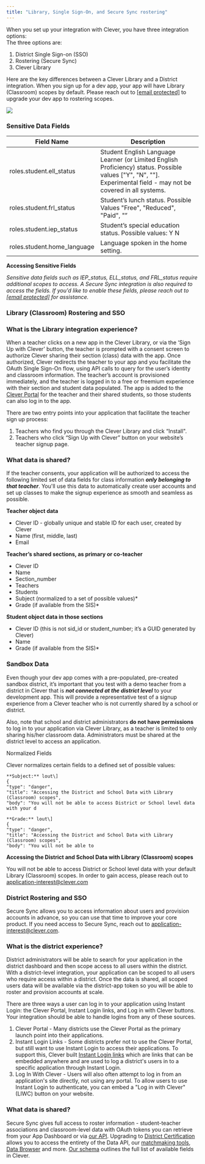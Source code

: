 ```yaml
---
title: "Library, Single Sign-On, and Secure Sync rostering"
---
```


When you set up your integration with Clever, you have three integration options:  
The three options are:

1. District Single Sign-on (SSO)
2. Rostering (Secure Sync)
3. Clever Library

Here are the key differences between a Clever Library and a District integration. When you sign up for a dev app, your app will have Library (Classroom) scopes by default. Please reach out to [\[email protected\]](/cdn-cgi/l/email-protection#315041415d58525045585e5f1c585f45544354424571525d544754431f525e5c) to upgrade your dev app to rostering scopes.

![](/images/2bff516-Clever-App-Options-for-App-Partners-3_1.png)

### Sensitive Data Fields

| Field Name                   | Description                                                                                                                                                         |
| ---------------------------- | ------------------------------------------------------------------------------------------------------------------------------------------------------------------- |
| roles.student.ell\_status    | Student English Language Learner (or Limited English Proficiency) status. Possible values \["Y", "N", ""\]. Experimental field - may not be covered in all systems. |
| roles.student.frl\_status    | Student’s lunch status. Possible Values "Free", "Reduced", "Paid", "”                                                                                               |
| roles.student.iep\_status    | Student’s special education status. Possible values: Y N                                                                                                            |
| roles.student.home\_language | Language spoken in the home setting.                                                                                                                                |

<Note>
 
 **Accessing Sensitive Fields**
 
 _Sensitive data fields such as IEP\_status, ELL\_status, and FRL\_status require additional scopes to access. A Secure Sync integration is also required to access the fields. If you'd like to enable these fields, please reach out to [\[email protected\]](/cdn-cgi/l/email-protection#1f76716b7a786d7e6b7670716c5f7c737a697a6d317c7072) for assistance._
</Note>
### Library (Classroom) Rostering and SSO

### What is the Library integration experience?

When a teacher clicks on a new app in the Clever Library, or via the ‘Sign Up with Clever’ button, the teacher is prompted with a consent screen to authorize Clever sharing their section (class) data with the app. Once authorized, Clever redirects the teacher to your app and you facilitate the OAuth Single Sign-On flow, using API calls to query for the user’s identity and classroom information. The teacher’s account is provisioned immediately, and the teacher is logged in to a free or freemium experience with their section and student data populated. The app is added to the [Clever Portal](https://clever.com/products/sso) for the teacher and their shared students, so those students can also log in to the app.

There are two entry points into your application that facilitate the teacher sign up process: 

1. Teachers who find you through the Clever Library and click “Install".
2. Teachers who click “Sign Up with Clever” button on your website’s teacher signup page.

### What data is shared?

If the teacher consents, your application will be authorized to access the following limited set of data fields for class information **_only belonging to that teacher_**. You'll use this data to automatically create user accounts and set up classes to make the signup experience as smooth and seamless as possible.

**Teacher object data**

* Clever ID - globally unique and stable ID for each user, created by Clever
* Name (first, middle, last)
* Email

**Teacher’s shared sections, as primary or co-teacher**

* Clever ID
* Name
* Section\_number
* Teachers
* Students
* Subject (normalized to a set of possible values)\*
* Grade (if available from the SIS)\*

**Student object data in those sections**

* Clever ID (this is not sid\_id or student\_number; it’s a GUID generated by Clever)
* Name
* Grade (if available from the SIS)\*

### Sandbox Data

Even though your dev app comes with a pre-populated, pre-created sandbox district, it’s important that you test with a demo teacher from a district in Clever that is **_not connected at the district level_** to your development app. This will provide a representative test of a signup experience from a Clever teacher who is not currently shared by a school or district.

Also, note that school and district administrators **do not have permissions** to log in to your application via Clever Library, as a teacher is limited to only sharing his/her classroom data. Administrators must be shared at the district level to access an application.

<Note>
 
 Normalized Fields
 
 Clever normalizes certain fields to a defined set of possible values:
 
 ```
 **Subject:** lout\]  
 {  
 "type": "danger",  
 "title": "Accessing the District and School Data with Library (Classroom) scopes",  
 "body": "You will not be able to access District or School level data with your d
 ```
 ```
 **Grade:** lout\]  
 {  
 "type": "danger",  
 "title": "Accessing the District and School Data with Library (Classroom) scopes",  
 "body": "You will not be able to
 ```
</Note>
 <Warning>
 
 **Accessing the District and School Data with Library (Classroom) scopes**
 
 You will not be able to access District or School level data with your default Library (Classroom) scopes. In order to gain access, please reach out to application-interest@clever.com
</Warning>
### District Rostering and SSO

Secure Sync allows you to access information about users and provision accounts in advance, so you can use that time to improve your core product. If you need access to Secure Sync, reach out to application-interest@clever.com.
### What is the district experience?

District administrators will be able to search for your application in the district dashboard and then scope access to all users within the district. With a district-level integration, your application can be scoped to all users who require access within a district. Once the data is shared, all scoped users data will be available via the district-app token so you will be able to roster and provision accounts at scale. 

There are three ways a user can log in to your application using Instant Login: the Clever Portal, Instant Login links, and Log in with Clever buttons. Your integration should be able to handle logins from any of these sources.

1. Clever Portal - Many districts use the Clever Portal as the primary launch point into their applications.
2. Instant Login Links - Some districts prefer not to use the Clever Portal, but still want to use Instant Login to access their applications. To support this, Clever built [Instant Login links](https://support.clever.com/hc/en-us/articles/205546348) which are links that can be embedded anywhere and are used to log a district's users in to a specific application through Instant Login.
3. Log In With Clever - Users will also often attempt to log in from an application's site directly, not using any portal. To allow users to use Instant Login to authenticate, you can embed a "Log in with Clever" (LIWC) button on your website.

### What data is shared?

Secure Sync gives full access to roster information - student-teacher associations and classroom-level data with OAuth tokens you can retrieve from your App Dashboard or via [our API](/reference#gettokens). Upgrading to [District Certification](/docs/sync-certification) allows you to access the entirety of the Data API, our [matchmaking tools](/docs/onboarding#section-matchmaker), [Data Browser](/docs/il-testing#section-secure-sync-only-il-debugging-tools) and more. [Our schema](https://clever.com/schema) outlines the full list of available fields in Clever.